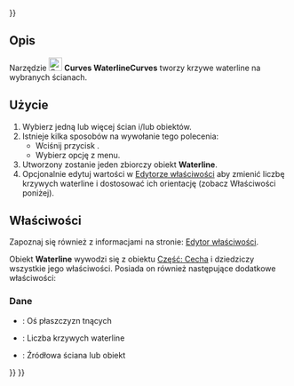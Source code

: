 <languages/>
{{UnfinishedDocu{{#translation:}}}}

{{Docnav/pl
|[[Curves_TruncateExtend/pl|TruncateExtend]]
|[[Curves_GeomInfo/pl|GeomInfo]]
|[[Curves_Workbench/pl|środowisko pracy Krzywe]]
|IconL=Curves_TruncateExtend.svg
|IconR=Curves_GeomInfo.svg
|IconC=Curves_workbench_icon.svg
}}

{{GuiCommand/pl
|Name=Curves WaterlineCurves
|Name/pl=Krzywe: Krzywe waterline
|MenuLocation=Surfaces → WaterLine
|Workbenches=[[Curves_Workbench/pl|Krzywe]]
}}

<span id="Description"></span>
==Opis==

Narzędzie [[Image:Curves_WaterlineCurves.svg|24px]] '''Curves WaterlineCurves''' tworzy krzywe waterline na wybranych ścianach.

<span id="Usage"></span>
==Użycie==

# Wybierz jedną lub więcej ścian i/lub obiektów.
# Istnieje kilka sposobów na wywołanie tego polecenia:
#* Wciśnij przycisk {{Button|[[Image:Curves_WaterlineCurves.svg|16px]] [[Curves_WaterlineCurves/pl|WaterLine]]}}.
#* Wybierz opcję {{MenuCommand|Surfaces → [[Image:Curves_WaterlineCurves.svg|16px]] WaterLine}} z menu.
# Utworzony zostanie jeden zbiorczy obiekt '''Waterline'''.
# Opcjonalnie edytuj wartości w [[Property_editor/pl|Edytorze właściwości]] aby zmienić liczbę krzywych waterline i dostosować ich orientację (zobacz Właściwości poniżej).

<span id="Properties"></span>
==Właściwości==

Zapoznaj się również z informacjami na stronie: [[Property_editor/pl|Edytor właściwości]].

Obiekt '''Waterline''' wywodzi się z obiektu [[Part_Feature/pl|Część: Cecha]] i dziedziczy wszystkie jego właściwości. Posiada on również następujące dodatkowe właściwości:

<span id="Data"></span>
===Dane===

{{TitleProperty|Ustawienia}}

* {{PropertyData|Direction|Vector}}: Oś płaszczyzn tnących
* {{PropertyData|Number|Integer}}: Liczba krzywych waterline

{{TitleProperty|Źródło}}

* {{PropertyData|Source|LinkSubList}}: Źródłowa ściana lub obiekt


{{Docnav
|[[Curves_TruncateExtend/pl|TruncateExtend]]
|[[Curves_GeomInfo/pl|GeomInfo]]
|[[Curves_Workbench/pl|środowisko pracy Krzywe]]
|IconL=Curves_TruncateExtend.svg
|IconR=Curves_GeomInfo.svg
|IconC=Curves_workbench_icon.svg
}}

{{Curves Tools navi{{#translation:}}}}
{{Userdocnavi{{#translation:}}}}